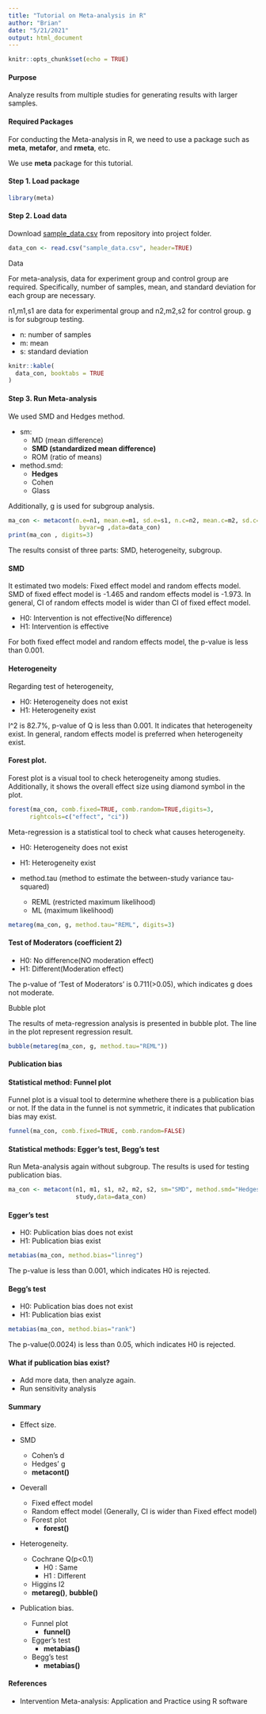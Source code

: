```yaml
---
title: "Tutorial on Meta-analysis in R"
author: "Brian"
date: "5/21/2021"
output: html_document
---
```


```r
knitr::opts_chunk$set(echo = TRUE)
```

#### Purpose

Analyze results from multiple studies for generating results with larger samples.

#### Required Packages

For conducting the Meta-analysis in R, we need to use a package such as **meta**, **metafor**, and **rmeta**, etc. 

We use **meta** package for this tutorial.

#### Step 1. Load package

```r
library(meta)
```

#### Step 2. Load data

Download [sample_data.csv](https://raw.githubusercontent.com/briankimstudio/Meta-Analysis/main/sample_data.csv) from repository into project folder.

```r
data_con <- read.csv("sample_data.csv", header=TRUE)
```

Data

For meta-analysis, data for experiment group and control group are required. Specifically, number of samples, mean, and standard deviation for each group are necessary.

n1,m1,s1 are data for experimental group and n2,m2,s2 for control group. g is for subgroup testing.

- n: number of samples
- m: mean
- s: standard deviation

```r
knitr::kable(
  data_con, booktabs = TRUE
)
```

#### Step 3. Run Meta-analysis

We used SMD and Hedges method.

- sm: 
  - MD (mean difference)
  - **SMD (standardized mean difference)**
  - ROM (ratio of means)
  
- method.smd: 
  - **Hedges**
  - Cohen
  - Glass

Additionally, g is used for subgroup analysis. 

```r
ma_con <- metacont(n.e=n1, mean.e=m1, sd.e=s1, n.c=n2, mean.c=m2, sd.c=s2, sm="SMD", method.smd="Hedges", study,
                    byvar=g ,data=data_con)
print(ma_con , digits=3)

```

The results consist of three parts: SMD, heterogeneity, subgroup.

#### SMD

It estimated two models: Fixed effect model and random effects model. 
SMD of fixed effect model is -1.465 and random effects model is -1.973. In general,
CI of random effects model is wider than CI of fixed effect model.

- H0: Intervention is not effective(No difference)
- H1: Intervention is effective

For both fixed effect model and random effects model, the p-value is less than 0.001.

#### Heterogeneity

Regarding test of heterogeneity, 

- H0: Heterogeneity does not exist
- H1: Heterogeneity exist

I^2 is 82.7%, p-value of Q is less than 0.001. It indicates that heterogeneity exist. 
In general, random effects model is preferred when heterogeneity exist.

#### Forest plot.

Forest plot is a visual tool to check heterogeneity among studies. Additionally, it shows the overall effect size using diamond symbol in the plot.

```r
forest(ma_con, comb.fixed=TRUE, comb.random=TRUE,digits=3,
      rightcols=c("effect", "ci"))
```

Meta-regression is a statistical tool to check what causes heterogeneity.

- H0: Heterogeneity does not exist
- H1: Heterogeneity exist

- method.tau (method to estimate the between-study variance tau-squared)
  - REML (restricted maximum likelihood)
  - ML (maximum likelihood)

```r
metareg(ma_con, g, method.tau="REML", digits=3)
```

#### Test of Moderators (coefficient 2)

- H0: No difference(NO moderation effect)
- H1: Different(Moderation effect)

The p-value of 'Test of Moderators' is 0.711(>0.05), which indicates g does not moderate.

Bubble plot

The results of meta-regression analysis is presented in bubble plot. The line in the plot represent regression result.

```r
bubble(metareg(ma_con, g, method.tau="REML"))
```

#### Publication bias

#### Statistical method: Funnel plot

Funnel plot is a visual tool to determine whethere there is a publication bias or not. 
If the data in the funnel is not symmetric, it indicates that publication bias may exist.

```r
funnel(ma_con, comb.fixed=TRUE, comb.random=FALSE)
```

#### Statistical methods: Egger's test, Begg's test

Run Meta-analysis again without subgroup. The results is used for testing publication bias.

```r
ma_con <- metacont(n1, m1, s1, n2, m2, s2, sm="SMD", method.smd="Hedges", 
                   study,data=data_con)
```

#### Egger's test

- H0: Publication bias does not exist
- H1: Publication bias exist

```r
metabias(ma_con, method.bias="linreg")
```

The p-value is less than 0.001, which indicates H0 is rejected.

#### Begg's test

- H0: Publication bias does not exist
- H1: Publication bias exist

```r
metabias(ma_con, method.bias="rank")
```

The p-value(0.0024) is less than 0.05, which indicates H0 is rejected.

#### What if publication bias exist?

- Add more data, then analyze again.
- Run sensitivity analysis

#### Summary

- Effect size.

- SMD
  - Cohen's d
  - Hedges' g
  - **metacont()**

- Oeverall
  - Fixed effect model
  - Random effect model (Generally, CI is wider than Fixed effect model)
  - Forest plot
    - **forest()**

- Heterogeneity. 
  - Cochrane Q(p<0.1)
    - H0 : Same
    - H1 : Different
  - Higgins I2
  - **metareg()**, **bubble()**

- Publication bias.
  - Funnel plot 
    - **funnel()**
  - Egger's test 
    - **metabias()**
  - Begg's test 
    - **metabias()**

#### References

- Intervention Meta-analysis: Application and Practice using R software